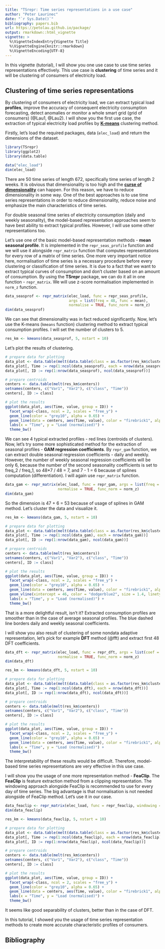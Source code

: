 ---
title: "TSrepr: Time series representations in a use case"
author: "Peter Laurinec"
date: "`r Sys.Date()`"
bibliography: papers.bib
url: https://petolau.github.io/package/
output: rmarkdown::html_vignette
vignette: >
  %\VignetteIndexEntry{Vignette Title}
  %\VignetteEngine{knitr::rmarkdown}
  %\VignetteEncoding{UTF-8}
---

In this vignette (tutorial), I will show you one use case to use time series representations effectively. This use case is **clustering** of time series and it will be clustering of consumers of electricity load.

## Clustering of time series representations

By clustering of consumers of electricity load, we can extract typical load **profiles**, improve the accuracy of consequent electricity consumption forecasting, detect anomalies or monitor a whole smart grid (grid of consumers) (@Lau1, @Lau2). I will show you the first use case, the extraction of typical electricity load profiles by [**K-means**](https://en.wikipedia.org/wiki/K-means_clustering) clustering method.

Firstly, let's load the required packages, data (`elec_load`) and return the dimensions of the dataset.
```{r, message=F}
library(TSrepr)
library(ggplot2)
library(data.table)

data("elec_load")
dim(elec_load)
```

There are 50 time series of length 672, specifically time series of length 2 weeks. It is obvious that dimensionality is too high and the [**curse of dimensionality**](https://en.wikipedia.org/wiki/Curse_of_dimensionality) can happen.
For this reason, we have to reduce dimensionality in some way. One of the best approaches is to use time series representations in order to reduce dimensionality, reduce noise and emphasize the main characteristics of time series.

For double seasonal time series of electricity consumption (daily and weekly seasonality), the model-based representation approaches seem to have best ability to extract typical profiles. However, I will use some other representations too.

Let's use one of the basic model-based representation methods - **mean seasonal profile**. It is implemented in the `repr_seas_profile` function and we will use it alongside `repr_matrix` function that computes representations for every row of a matrix of time series. One more very important notice here, normalisation of time series is a necessary procedure before every clustering or classification of time series. It is due to a fact that we want to extract typical curves of consumption and don't cluster based on an amount of consumption.
By using the **TSrepr** package, we can do it all in one function - `repr_matrix`. We will use z-score normalisation implemented in `norm_z` function.
```{r}
data_seasprof <- repr_matrix(elec_load, func = repr_seas_profile,
                             args = list(freq = 48, func = mean),
                             normalise = TRUE, func_norm = norm_z)
dim(data_seasprof)
```

We can see that dimensionality was in fact reduced significantly. Now, let's use the K-means (`kmeans` function) clustering method to extract typical consumption profiles. I will set the number of clusters to 5.
```{r}
res_km <- kmeans(data_seasprof, 5, nstart = 10)
```

Let's plot the results of clustering.
```{r, warning=F, message=F, fig.height=5.5, fig.width=7}
# prepare data for plotting
data_plot <- data.table(melt(data.table(class = as.factor(res_km$cluster), data_seasprof)))
data_plot[, Time := rep(1:ncol(data_seasprof), each = nrow(data_seasprof))]
data_plot[, ID := rep(1:nrow(data_seasprof), ncol(data_seasprof))]

# prepare centroids
centers <- data.table(melt(res_km$centers))
setnames(centers, c("Var1", "Var2"), c("class", "Time"))
centers[, ID := class]

# plot the results
ggplot(data_plot, aes(Time, value, group = ID)) +
  facet_wrap(~class, ncol = 2, scales = "free_y") +
  geom_line(color = "grey10", alpha = 0.65) +
  geom_line(data = centers, aes(Time, value), color = "firebrick1", alpha = 0.80, size = 1.2) +
  labs(x = "Time", y = "Load (normalised)") +
  theme_bw()
```

We can see 4 typical extracted profiles - red lines (centroids of clusters). Now, let's try some more sophisticated method for the extraction of seasonal profiles - **GAM regression coefficients**. By `repr_gam` function, we can extract double seasonal regression coefficients - daily and weekly. However, the number of weekly seasonal regression coefficients will be only 6, because the number of the second seasonality coefficients is set to freq_2 / freq_1, so 48*7 / 48 = 7, and 7 - 1 = 6 because of splines computation (differentiation). I will again use `repr_matrix` function.
```{r}
data_gam <- repr_matrix(elec_load, func = repr_gam, args = list(freq = c(48, 48*7)),
                        normalise = TRUE, func_norm = norm_z)
dim(data_gam)
```

So the dimension is 47 + 6 = 53 because of usage of splines in GAM method. Let's cluster the data and visualize it.
```{r}
res_km <- kmeans(data_gam, 5, nstart = 10)
```

```{r, warning=F, message=F, fig.height=5.5, fig.width=7}
# prepare data for plotting
data_plot <- data.table(melt(data.table(class = as.factor(res_km$cluster), data_gam)))
data_plot[, Time := rep(1:ncol(data_gam), each = nrow(data_gam))]
data_plot[, ID := rep(1:nrow(data_gam), ncol(data_gam))]

# prepare centroids
centers <- data.table(melt(res_km$centers))
setnames(centers, c("Var1", "Var2"), c("class", "Time"))
centers[, ID := class]

# plot the results
ggplot(data_plot, aes(Time, value, group = ID)) +
  facet_wrap(~class, ncol = 2, scales = "free_y") +
  geom_line(color = "grey10", alpha = 0.65) +
  geom_line(data = centers, aes(Time, value), color = "firebrick1", alpha = 0.80, size = 1.2) +
  geom_vline(xintercept = 46, color = "dodgerblue2", size = 1.4, linetype = 5, alpha = 0.8) +
  labs(x = "Time", y = "Load (normalised)") +
  theme_bw()
```

That is a more delightful result, isn't it? Extracted consumption profiles are smoother than in the case of average seasonal profiles. The blue dashed line borders daily and weekly seasonal coefficients.

I will show you also result of clustering of some nondata adaptive representation, let's pick for example **DFT** method (@fft) and extract first 48 DFT coefficients.
```{r}
data_dft <- repr_matrix(elec_load, func = repr_dft, args = list(coef = 48),
                        normalise = TRUE, func_norm = norm_z)
dim(data_dft)
```

```{r}
res_km <- kmeans(data_dft, 5, nstart = 10)
```

```{r, warning=F, message=F, fig.height=5.5, fig.width=7}
# prepare data for plotting
data_plot <- data.table(melt(data.table(class = as.factor(res_km$cluster), data_dft)))
data_plot[, Time := rep(1:ncol(data_dft), each = nrow(data_dft))]
data_plot[, ID := rep(1:nrow(data_dft), ncol(data_dft))]

# prepare centroids
centers <- data.table(melt(res_km$centers))
setnames(centers, c("Var1", "Var2"), c("class", "Time"))
centers[, ID := class]

# plot the results
ggplot(data_plot, aes(Time, value, group = ID)) +
  facet_wrap(~class, ncol = 2, scales = "free_y") +
  geom_line(color = "grey10", alpha = 0.65) +
  geom_line(data = centers, aes(Time, value), color = "firebrick1", alpha = 0.80, size = 1.2) +
  labs(x = "Time", y = "Load (normalised)") +
  theme_bw()
```

The interpretability of these results would be difficult. Therefore, model-based time series representations are very effective in this use case.

I will show you the usage of one more representation method - **FeaClip**. The **FeaClip** is feature extraction method from a clipping representation. The windowing approach alongside FeaClip is recommended to use for every day of time series. The big advantage is that normalisation is not needed alongside of FeaClip method. Let's use it in our case.
```{r}
data_feaclip <- repr_matrix(elec_load, func = repr_feaclip, windowing = TRUE, win_size = 48)
dim(data_feaclip)
```

```{r}
res_km <- kmeans(data_feaclip, 5, nstart = 10)
```

```{r, warning=F, message=F, fig.height=5.5, fig.width=7}
# prepare data for plotting
data_plot <- data.table(melt(data.table(class = as.factor(res_km$cluster), data_feaclip)))
data_plot[, Time := rep(1:ncol(data_feaclip), each = nrow(data_feaclip))]
data_plot[, ID := rep(1:nrow(data_feaclip), ncol(data_feaclip))]

# prepare centroids
centers <- data.table(melt(res_km$centers))
setnames(centers, c("Var1", "Var2"), c("class", "Time"))
centers[, ID := class]

# plot the results
ggplot(data_plot, aes(Time, value, group = ID)) +
  facet_wrap(~class, ncol = 2, scales = "free_y") +
  geom_line(color = "grey10", alpha = 0.65) +
  geom_line(data = centers, aes(Time, value), color = "firebrick1", alpha = 0.80, size = 1.2) +
  labs(x = "Time", y = "Load (normalised)") +
  theme_bw()
```

It seems like good separability of clusters, better than in the case of DFT.

In this tutorial, I showed you the usage of time series representation methods to create more accurate characteristic profiles of consumers.

## Bibliography
